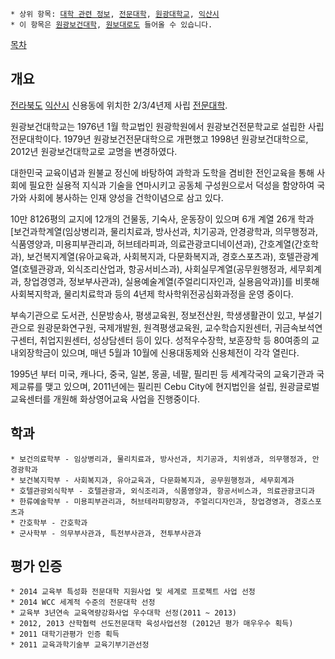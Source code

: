  * 상위 항목: [[대학 관련 정보]], [[전문대학]], [[원광대학교]], [[익산시]]
 * 이 항목은 [[원광보건대학]], [[원보대]]로도 들어올 수 있습니다.

[[목차]]

== 개요 ==
[[전라북도]] [[익산시]] 신용동에 위치한 2/3/4년제 사립 [[전문대학]].

원광보건대학교는 1976년 1월 학교법인 원광학원에서 원광보건전문학교로 설립한 사립 전문대학이다. 1979년 원광보건전문대학으로 개편했고 1998년 원광보건대학으로, 2012년 원광보건대학교로 교명을 변경하였다.

대한민국 교육이념과 원불교 정신에 바탕하여 과학과 도학을 겸비한 전인교육을 통해 사회에 필요한 실용적 지식과 기술을 연마시키고 공동체 구성원으로서 덕성을 함양하여 국가와 사회에 봉사하는 인재 양성을 건학이념으로 삼고 있다.

10만 8126평의 교지에 12개의 건물동, 기숙사, 운동장이 있으며 6개 계열 26개 학과 [보건과학계열(임상병리과, 물리치료과, 방사선과, 치기공과, 안경광학과, 의무행정과, 식품영양과, 미용피부관리과, 허브테라피과, 의료관광코디네이션과), 간호계열(간호학과), 보건복지계열(유아교육과, 사회복지과, 다문화복지과, 경호스포츠과), 호텔관광계열(호텔관광과, 외식조리산업과, 항공서비스과), 사회실무계열(공무원행정과, 세무회계과, 창업경영과, 정보부사관과), 실용예술계열(주얼리디자인과, 실용음악과)]를 비롯해 사회복지학과, 물리치료학과 등의 4년제 학사학위전공심화과정을 운영 중이다.

부속기관으로 도서관, 신문방송사, 평생교육원, 정보전산원, 학생생활관이 있고, 부설기관으로 원광문화연구원, 국제개발원, 원격평생교육원, 교수학습지원센터, 귀금속보석연구센터, 취업지원센터, 성상담센터 등이 있다. 성적우수장학, 보훈장학 등 80여종의 교내외장학금이 있으며, 매년 5월과 10월에 신용대동제와 신용체전이 각각 열린다.

1995년 부터 미국, 캐나다, 중국, 일본, 몽골, 네팔, 필리핀 등 세계각국의 교육기관과 국제교류를 맺고 있으며, 2011년에는 필리핀 Cebu City에 현지법인을 설립, 원광글로벌교육센터를 개원해 화상영어교육 사업을 진행중이다.

== 학과 ==
 * 보건의료학부 - 임상병리과, 물리치료과, 방사선과, 치기공과, 치위생과, 의무행정과, 안경광학과
 * 보건복지학부 - 사회복지과, 유아교육과, 다문화복지과, 공무원행정과, 세무회계과
 * 호텔관광외식학부 - 호텔관광과, 외식조리과, 식품영양과, 항공서비스과, 의료관광코디과
 * 한류예술학부 - 미용피부관리과, 허브테라피향장과, 주얼리디자인과, 창업경영과, 경호스포츠과
 * 간호학부 - 간호학과
 * 군사학부 - 의무부사관과, 특전부사관과, 전투부사관과

== 평가 인증 ==
 * 2014 교육부 특성화 전문대학 지원사업 및 세계로 프로젝트 사업 선정
 * 2014 WCC 세계적 수준의 전문대학 선정
 * 교육부 3년연속 교육역량강화사업 우수대학 선정(2011 ~ 2013)
 * 2012, 2013 산학협력 선도전문대학 육성사업선정 (2012년 평가 매우우수 획득)
 * 2011 대학기관평가 인증 획득
 * 2011 교육과학기술부 교육기부기관선정


